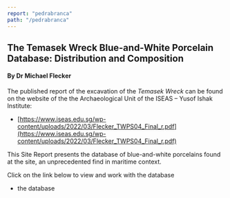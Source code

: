 ```yaml
---
report: "pedrabranca"
path: "/pedrabranca"
---
```



## The Temasek Wreck Blue-and-White Porcelain Database: Distribution and Composition 
#### By Dr Michael Flecker

The published report of the excavation of the *Temasek Wreck* can be found on the website of the the Archaeological Unit of the ISEAS – Yusof Ishak Institute:

- [https://www.iseas.edu.sg/wp-content/uploads/2022/03/Flecker_TWPS04_Final_r.pdf](https://www.iseas.edu.sg/wp-content/uploads/2022/03/Flecker_TWPS04_Final_r.pdf)

This Site Report presents <BaseLink href="/pedrabranca/text/description">the database</BaseLink> of blue-and-white porcelains found at the site, an unprecedented find in maritime context. 

Click on the link below to view and work with the database
- <BaseLink href="/pedrabranca/dataset/pb1ceramics/">the database</BaseLink>
